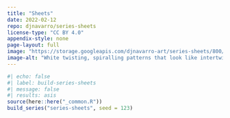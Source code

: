 ```yaml
---
title: "Sheets"
date: 2022-02-12
repo: djnavarro/series-sheets
license-type: "CC BY 4.0"
appendix-style: none
page-layout: full
image: "https://storage.googleapis.com/djnavarro-art/series-sheets/800/pollen_26_2614.jpg"
image-alt: "White twisting, spiralling patterns that look like intertwined ribbons against a red, orange, and tan background"
---
```

   
::: {.grid}
  
```r
#| echo: false
#| label: build-series-sheets
#| message: false
#| results: asis
source(here::here("_common.R"))
build_series("series-sheets", seed = 123)
```
   
:::
   
